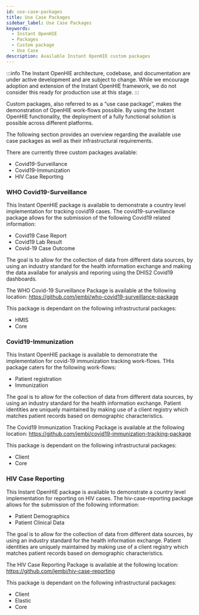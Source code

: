 ```yaml
---
id: use-case-packages
title: Use Case Packages
sidebar_label: Use Case Packages
keywords:
  - Instant OpenHIE
  - Packages
  - Custom package
  - Use Case
description: Available Instant OpenHIE custom packages
---
```


:::info
The Instant OpenHIE architecture, codebase, and documentation are under active development and are subject to change. While we encourage adoption and extension of the Instant OpenHIE framework, we do not consider this ready for production use at this stage.
:::

Custom packages, also referred to as a “use case package”, makes the demonstration of OpenHIE work-flows possible.
By using the Instant OpenHIE functionality, the deployment of a fully functional solution is possible across different platforms. 

The following section provides an overview regarding the available use case packages as well as their infrastructural requirements.

There are currently three custom packages available:
- Covid19-Surveillance
- Covid19-Immunization
- HIV Case Reporting

### WHO Covid19-Surveillance
This Instant OpenHIE package is available to demonstrate a country level implementation for tracking covid19 cases. The covid19-surveillance package allows for the submission of the following Covid19 related information:
- Covid19 Case Report
- Covid19 Lab Result
- Covid-19 Case Outcome

The goal is to allow for the collection of data from different data sources, by using an industry standard for the health information exchange and making the data availabe for analysis and reporing using the DHIS2 Covid19 dashboards.

The WHO Covid-19 Surveillance Package is available at the following location: https://github.com/jembi/who-covid19-surveillance-package

This package is dependant on the following infrastructural packages:
- HMIS
- Core

### Covid19-Immunization
This Instant OpenHIE package is available to demonstrate  the implementation for covid-19 immunization tracking work-flows. THis package caters for the following work-flows:
- Patient registration
- Immunization

The goal is to allow for the collection of data from different data sources, by using an industry standard for the health information exchange. Patient identities are uniquely maintained by making use of a client registry which matches patient records based on demographic characteristics.

The Covid19 Immunization Tracking Package is available at the following location: https://github.com/jembi/covid19-immunization-tracking-package

This package is dependant on the following infrastructural packages:
- Client
- Core

### HIV Case Reporting
This Instant OpenHIE package is available to demonstrate a country level implementation for reporting on HIV cases. The hiv-case-reporting package allows for the submission of the following information:
- Patient Demographics
- Patient Clinical Data

The goal is to allow for the collection of data from different data sources, by using an industry standard for the health information exchange. Patient identities are uniquely maintained by making use of a client registry which matches patient records based on demographic characteristics.

The HIV Case Reporting Package is available at the following location: https://github.com/jembi/hiv-case-reporting

This package is dependant on the following infrastructural packages:
- Client
- Elastic
- Core
